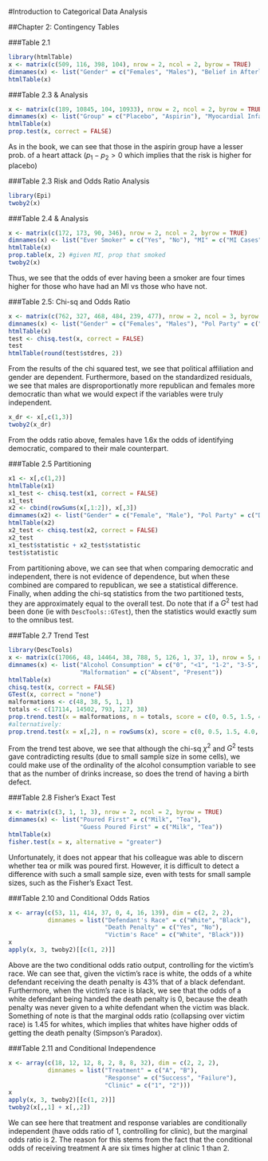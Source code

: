 #Introduction to Categorical Data Analysis

##Chapter 2: Contingency Tables

###Table 2.1
```r
library(htmlTable)
x <- matrix(c(509, 116, 398, 104), nrow = 2, ncol = 2, byrow = TRUE)
dimnames(x) <- list("Gender" = c("Females", "Males"), "Belief in Afterlife" = c("Yes", "No or Undecided"))
htmlTable(x)
```

###Table 2.3 & Analysis
```r
x <- matrix(c(189, 10845, 104, 10933), nrow = 2, ncol = 2, byrow = TRUE)
dimnames(x) <- list("Group" = c("Placebo", "Aspirin"), "Myocardial Infarction" = c("Yes", "No"))
htmlTable(x)
prop.test(x, correct = FALSE)
```
As in the book, we can see that those in the aspirin group have a lesser prob.
of a heart attack ($p_1-p_2>0$ which implies that the risk is higher for placebo)

###Table 2.3 Risk and Odds Ratio Analysis
```r
library(Epi)
twoby2(x)
```

###Table 2.4 & Analysis
```r
x <- matrix(c(172, 173, 90, 346), nrow = 2, ncol = 2, byrow = TRUE)
dimnames(x) <- list("Ever Smoker" = c("Yes", "No"), "MI" = c("MI Cases", "Controls"))
htmlTable(x)
prop.table(x, 2) #given MI, prop that smoked
twoby2(x)
```
Thus, we see that the odds of ever having been a smoker are four times higher
for those who have had an MI vs those who have not.

###Table 2.5: Chi-sq and Odds Ratio
```r
x <- matrix(c(762, 327, 468, 484, 239, 477), nrow = 2, ncol = 3, byrow = TRUE)
dimnames(x) <- list("Gender" = c("Females", "Males"), "Pol Party" = c("Dem", "Ind", "Rep"))
htmlTable(x)
test <- chisq.test(x, correct = FALSE)
test
htmlTable(round(test$stdres, 2))
```
From the results of the chi squared test, we see that political affiliation and
gender are dependent. Furthermore, based on the standardized residuals, we see
that males are disproportionatly more republican and females more democratic than
what we would expect if the variables were truly independent.

```r
x_dr <- x[,c(1,3)]
twoby2(x_dr)
```
From the odds ratio above, females have 1.6x the odds of identifying democratic, compared
to their male counterpart.

###Table 2.5 Partitioning
```r
x1 <- x[,c(1,2)]
htmlTable(x1)
x1_test <- chisq.test(x1, correct = FALSE)
x1_test
x2 <- cbind(rowSums(x[,1:2]), x[,3])
dimnames(x2) <- list("Gender" = c("Female", "Male"), "Pol Party" = c("Dem/Ind", "Rep"))
htmlTable(x2)
x2_test <- chisq.test(x2, correct = FALSE)
x2_test
x1_test$statistic + x2_test$statistic
test$statistic
```
From partitioning above, we can see that when comparing democratic and independent,
there is not evidence of dependence, but when these combined are compared to
republican, we see a statistical difference. Finally, when adding the chi-sq
statistics from the two partitioned tests, they are approximately equal to the
overall test. Do note that if a $G^2$ test had been done (ie with `DescTools::GTest`),
then the statistics would exactly sum to the omnibus test.

###Table 2.7 Trend Test
```r
library(DescTools)
x <- matrix(c(17066, 48, 14464, 38, 788, 5, 126, 1, 37, 1), nrow = 5, ncol = 2, byrow = TRUE)
dimnames(x) <- list("Alcohol Consumption" = c("0", "<1", "1-2", "3-5", ">=6"),
                    "Malformation" = c("Absent", "Present"))
htmlTable(x)
chisq.test(x, correct = FALSE)
GTest(x, correct = "none")
malformations <- c(48, 38, 5, 1, 1)
totals <- c(17114, 14502, 793, 127, 38)
prop.trend.test(x = malformations, n = totals, score = c(0, 0.5, 1.5, 4.0, 7))
#alternatively: 
prop.trend.test(x = x[,2], n = rowSums(x), score = c(0, 0.5, 1.5, 4.0, 7))
```
From the trend test above, we see that although the chi-sq $\chi^2$ and $G^2$ tests gave
contradicting results (due to small sample size in some cells), we could make
use of the ordinality of the alcohol consumption variable to see that as the
number of drinks increase, so does the trend of having a birth defect.

###Table 2.8 Fisher's Exact Test
```r
x <- matrix(c(3, 1, 1, 3), nrow = 2, ncol = 2, byrow = TRUE)
dimnames(x) <- list("Poured First" = c("Milk", "Tea"),
                    "Guess Poured First" = c("Milk", "Tea"))
htmlTable(x)
fisher.test(x = x, alternative = "greater")
```
Unfortunately, it does not appear that his colleague was able to discern
whether tea or milk was poured first. However, it is difficult to detect a
difference with such a small sample size, even with tests for small sample
sizes, such as the Fisher's Exact Test.

###Table 2.10 and Conditional Odds Ratios
```r
x <- array(c(53, 11, 414, 37, 0, 4, 16, 139), dim = c(2, 2, 2),
           dimnames = list("Defendant's Race" = c("White", "Black"),
                           "Death Penalty" = c("Yes", "No"),
                           "Victim's Race" = c("White", "Black")))
x
apply(x, 3, twoby2)[[c(1, 2)]]
```
Above are the two conditional odds ratio output, controlling for the victim's race.
We can see that, given the victim's race is white, the odds of a white defendant receiving the death
penalty is 43% that of a black defendant. Furthermore, when the victim's race is
black, we see that the odds of a white defendant being handed the death penalty
is 0, because the death penalty was never given to a white defendant when the victim
was black. Something of note is that the marginal odds ratio (collapsing over victim race)
is 1.45 for whites, which implies that whites have higher odds of getting the
death penalty (Simpson's Paradox).

###Table 2.11 and Conditional Independence
```r
x <- array(c(18, 12, 12, 8, 2, 8, 8, 32), dim = c(2, 2, 2),
           dimnames = list("Treatment" = c("A", "B"),
                           "Response" = c("Success", "Failure"),
                           "Clinic" = c("1", "2")))
x
apply(x, 3, twoby2)[[c(1, 2)]]
twoby2(x[,,1] + x[,,2])
```
We can see here that treatment and response variables are conditionally independent
(have odds ratio of 1, controlling for clinic), but the marginal odds ratio is 2.
The reason for this stems from the fact that the conditional odds of receiving
treatment A are six times higher at clinic 1 than 2.